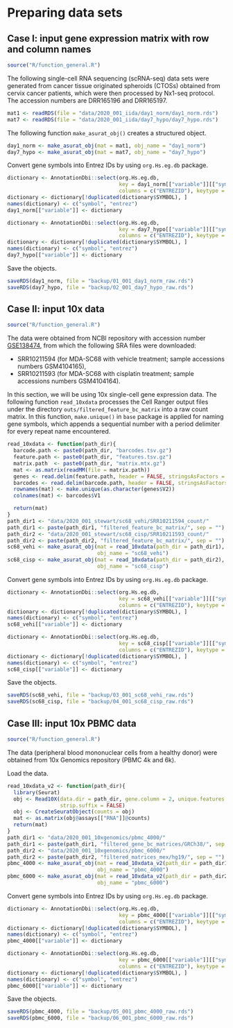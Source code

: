# Preparing data sets {#dataset}
## Case I: input gene expression matrix with row and column names
```r
source("R/function_general.R")
```

The following single-cell RNA sequencing (scRNA-seq) data sets were generated
from cancer tissue originated spheroids (CTOSs) obtained from cervix cancer
patients, which were then processed by Nx1-seq protocol.
The accession numbers are DRR165196 and DRR165197.
```r
mat1 <- readRDS(file = "data/2020_001_iida/day1_norm/day1_norm.rds")
mat7 <- readRDS(file = "data/2020_001_iida/day7_hypo/day7_hypo.rds")
```

The following function `make_asurat_obj()` creates a structured object.
```r
day1_norm <- make_asurat_obj(mat = mat1, obj_name = "day1_norm")
day7_hypo <- make_asurat_obj(mat = mat7, obj_name = "day7_hypo")
```

Convert gene symbols into Entrez IDs by using `org.Hs.eg.db` package.
```r
dictionary <- AnnotationDbi::select(org.Hs.eg.db,
                                    key = day1_norm[["variable"]][["symbol"]],
                                    columns = c("ENTREZID"), keytype = "SYMBOL")
dictionary <- dictionary[!duplicated(dictionary$SYMBOL), ]
names(dictionary) <- c("symbol", "entrez")
day1_norm[["variable"]] <- dictionary

dictionary <- AnnotationDbi::select(org.Hs.eg.db,
                                    key = day7_hypo[["variable"]][["symbol"]],
                                    columns = c("ENTREZID"), keytype = "SYMBOL")
dictionary <- dictionary[!duplicated(dictionary$SYMBOL), ]
names(dictionary) <- c("symbol", "entrez")
day7_hypo[["variable"]] <- dictionary
```

Save the objects.
```r
saveRDS(day1_norm, file = "backup/01_001_day1_norm_raw.rds")
saveRDS(day7_hypo, file = "backup/02_001_day7_hypo_raw.rds")
```



## Case II: input 10x data
```r
source("R/function_general.R")
```

The data were obtained from NCBI repository with accession number [GSE138474](https://www.ncbi.nlm.nih.gov/geo/query/acc.cgi?acc=GSE138474),
from which the following SRA files were downloaded:

* SRR10211594 (for MDA-SC68 with vehicle treatment; sample accessions numbers
  GSM4104165),
* SRR10211593 (for MDA-SC68 with cisplatin treatment; sample accessions numbers
  GSM4104164).

In this section, we will be using 10x single-cell gene expression data. The following
function `read_10xdata` processes the Cell Ranger output files under the directory 
`outs/filtered_feature_bc_matrix` into a raw count matrix. In this function, `make.unique()`
in `base` package is applied for naming gene symbols, which appends a sequential 
number with a period delimiter for every repeat name encountered.
```r
read_10xdata <- function(path_dir){
  barcode.path <- paste0(path_dir, "barcodes.tsv.gz")
  feature.path <- paste0(path_dir, "features.tsv.gz")
  matrix.path  <- paste0(path_dir, "matrix.mtx.gz")
  mat <- as.matrix(readMM(file = matrix.path))
  genes <- read.delim(feature.path, header = FALSE, stringsAsFactors = FALSE)
  barcodes <- read.delim(barcode.path, header = FALSE, stringsAsFactors = FALSE)
  rownames(mat) <- make.unique(as.character(genes$V2))
  colnames(mat) <- barcodes$V1

  return(mat)
}
path_dir1 <- "data/2020_001_stewart/sc68_vehi/SRR10211594_count/"
path_dir1 <- paste(path_dir1, "filtered_feature_bc_matrix/", sep = "")
path_dir2 <- "data/2020_001_stewart/sc68_cisp/SRR10211593_count/"
path_dir2 <- paste(path_dir2, "filtered_feature_bc_matrix/", sep = "")
sc68_vehi <- make_asurat_obj(mat = read_10xdata(path_dir = path_dir1),
                             obj_name = "sc68_vehi")
sc68_cisp <- make_asurat_obj(mat = read_10xdata(path_dir = path_dir2),
                             obj_name = "sc68_cisp")
```

Convert gene symbols into Entrez IDs by using `org.Hs.eg.db` package.
```r
dictionary <- AnnotationDbi::select(org.Hs.eg.db,
                                    key = sc68_vehi[["variable"]][["symbol"]],
                                    columns = c("ENTREZID"), keytype = "SYMBOL")
dictionary <- dictionary[!duplicated(dictionary$SYMBOL), ]
names(dictionary) <- c("symbol", "entrez")
sc68_vehi[["variable"]] <- dictionary

dictionary <- AnnotationDbi::select(org.Hs.eg.db,
                                    key = sc68_cisp[["variable"]][["symbol"]],
                                    columns = c("ENTREZID"), keytype = "SYMBOL")
dictionary <- dictionary[!duplicated(dictionary$SYMBOL), ]
names(dictionary) <- c("symbol", "entrez")
sc68_cisp[["variable"]] <- dictionary
```

Save the objects.
```r
saveRDS(sc68_vehi, file = "backup/03_001_sc68_vehi_raw.rds")
saveRDS(sc68_cisp, file = "backup/04_001_sc68_cisp_raw.rds")
```



## Case III: input 10x PBMC data
```r
source("R/function_general.R")
```

The data (peripheral blood mononuclear cells from a healthy donor) were
obtained from 10x Genomics repository (PBMC 4k and 6k).

Load the data.
```r
read_10xdata_v2 <- function(path_dir){
  library(Seurat)
  obj <- Read10X(data.dir = path_dir, gene.column = 2, unique.features = TRUE,
                 strip.suffix = FALSE)
  obj <- CreateSeuratObject(counts = obj)
  mat <- as.matrix(obj@assays[["RNA"]]@counts)
  return(mat)
}
path_dir1 <- "data/2020_001_10xgenomics/pbmc_4000/"
path_dir1 <- paste(path_dir1, "filtered_gene_bc_matrices/GRCh38/", sep = "")
path_dir2 <- "data/2020_001_10xgenomics/pbmc_6000/"
path_dir2 <- paste(path_dir2, "filtered_matrices_mex/hg19/", sep = "")
pbmc_4000 <- make_asurat_obj(mat = read_10xdata_v2(path_dir = path_dir1),
                             obj_name = "pbmc_4000")
pbmc_6000 <- make_asurat_obj(mat = read_10xdata_v2(path_dir = path_dir2),
                             obj_name = "pbmc_6000")
```

Convert gene symbols into Entrez IDs by using `org.Hs.eg.db` package.
```r
dictionary <- AnnotationDbi::select(org.Hs.eg.db,
                                    key = pbmc_4000[["variable"]][["symbol"]],
                                    columns = c("ENTREZID"), keytype = "SYMBOL")
dictionary <- dictionary[!duplicated(dictionary$SYMBOL), ]
names(dictionary) <- c("symbol", "entrez")
pbmc_4000[["variable"]] <- dictionary

dictionary <- AnnotationDbi::select(org.Hs.eg.db,
                                    key = pbmc_6000[["variable"]][["symbol"]],
                                    columns = c("ENTREZID"), keytype = "SYMBOL")
dictionary <- dictionary[!duplicated(dictionary$SYMBOL), ]
names(dictionary) <- c("symbol", "entrez")
pbmc_6000[["variable"]] <- dictionary
```

Save the objects.
```r
saveRDS(pbmc_4000, file = "backup/05_001_pbmc_4000_raw.rds")
saveRDS(pbmc_6000, file = "backup/06_001_pbmc_6000_raw.rds")
```
